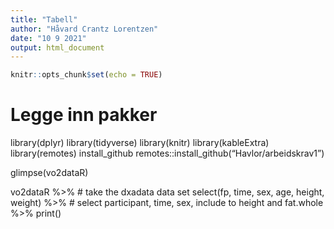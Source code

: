 ```yaml
---
title: "Tabell"
author: "Håvard Crantz Lorentzen"
date: "10 9 2021"
output: html_document
---
```


```r
knitr::opts_chunk$set(echo = TRUE)
```




# Legge inn pakker
library(dplyr)
library(tidyverse)
library(knitr)
library(kableExtra)
library(remotes)
install_github
remotes::install_github("Havlor/arbeidskrav1")

glimpse(vo2dataR)


vo2dataR %>% # take the dxadata data set
  select(fp, time, sex, age, height, weight) %>% 
  # select participant, time, sex, include to height and fat.whole %>%
  print()


